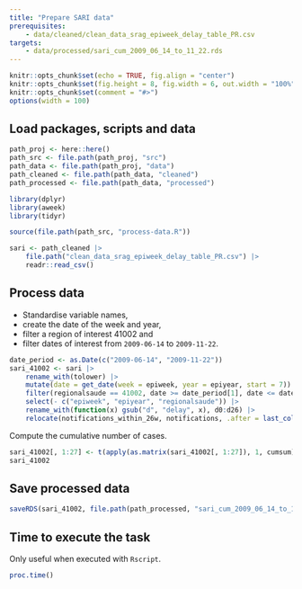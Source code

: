 ```yaml
---
title: "Prepare SARI data"
prerequisites:
    - data/cleaned/clean_data_srag_epiweek_delay_table_PR.csv
targets:
    - data/processed/sari_cum_2009_06_14_to_11_22.rds
---
```


```r
knitr::opts_chunk$set(echo = TRUE, fig.align = "center")
knitr::opts_chunk$set(fig.height = 8, fig.width = 6, out.width = "100%")
knitr::opts_chunk$set(comment = "#>")
options(width = 100)
```

## Load packages, scripts and data

```r
path_proj <- here::here()
path_src <- file.path(path_proj, "src")
path_data <- file.path(path_proj, "data")
path_cleaned <- file.path(path_data, "cleaned")
path_processed <- file.path(path_data, "processed")

library(dplyr)
library(aweek)
library(tidyr)

source(file.path(path_src, "process-data.R"))

sari <- path_cleaned |>
    file.path("clean_data_srag_epiweek_delay_table_PR.csv") |>
    readr::read_csv()
```

## Process data

- Standardise variable names,
- create the date of the week and year,
- filter a region of interest $41002$ and
- filter dates of interest from `2009-06-14` to `2009-11-22`.

```r
date_period <- as.Date(c("2009-06-14", "2009-11-22"))
sari_41002 <- sari |>
    rename_with(tolower) |>
    mutate(date = get_date(week = epiweek, year = epiyear, start = 7)) |>
    filter(regionalsaude == 41002, date >= date_period[1], date <= date_period[2]) |>
    select(- c("epiweek", "epiyear", "regionalsaude")) |>
    rename_with(function(x) gsub("d", "delay", x), d0:d26) |>
    relocate(notifications_within_26w, notifications, .after = last_col())
```

Compute the cumulative number of cases.

```r
sari_41002[, 1:27] <- t(apply(as.matrix(sari_41002[, 1:27]), 1, cumsum))
sari_41002
```

## Save processed data

```r
saveRDS(sari_41002, file.path(path_processed, "sari_cum_2009_06_14_to_11_22.rds"))
```

## Time to execute the task

Only useful when executed with `Rscript`.

```r
proc.time()
```

